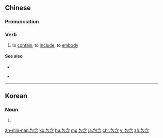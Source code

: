 ==Chinese==
{{zh-forms}}

===Pronunciation===
{{zh-pron
|m=bāohán
|c=baau1 ham4
|h=pfs=pâu-hàm
|mn=pau-hâm
|ma=Zh-baohán.ogg
|cat=v
}}

===Verb===
{{zh-verb}}

# to [[contain]]; to [[include]]; to [[embody]]

====See also====
* {{zh-l|包括}}
* {{qualifier|not to be confused with}} {{zh-l|包涵}}

{{zh-cat|Intermediate}}

----

==Korean==
{{ko-hanjatab}}

===Noun===
{{ko-noun|hangeul=포함}}

# {{hanja form of|포함|[[inclusion]]}}

[[zh-min-nan:包含]]
[[ko:包含]]
[[hu:包含]]
[[mg:包含]]
[[ja:包含]]
[[chr:包含]]
[[vi:包含]]
[[zh:包含]]